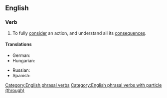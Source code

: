 ==English==

===Verb===
{{en-verb|thinks through|thinking through|thought through}}

# To fully [[consider]] an action, and understand all its [[consequence]]s.

====Translations====
{{trans-top|to fully consider an action}}
* German: {{t+|de|durchdenken}}
* Hungarian: {{t|hu|végiggondol}}
{{trans-mid}}
* Russian: {{t+|ru|проду́мывать}}
* Spanish: {{t+|es|cavilar}}
{{trans-bottom}}

[[Category:English phrasal verbs]]
[[Category:English phrasal verbs with particle (through)]]